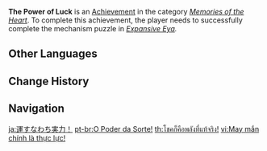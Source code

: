 {{Achievement Infobox
|title        = 
|id           = 84101
|order id     = 6011
|category     = Memories of the Heart
|description  = Activate the mechanisms and obtain the treasure without making any mistakes.
|requirements = Successfully complete the mechanism puzzle in ''[[Expansive Eya]].''
|primogems    = 5
|tracking     = 
|hidden       = 1
|quest        = Fantastic Voyage (Hangout Event)
|topic        = 
}}
'''The Power of Luck''' is an [[Achievement]] in the category ''[[Memories of the Heart]]''. To complete this achievement, the player needs to successfully complete the mechanism puzzle in ''[[Expansive Eya]].''
<!--
==Trivia==

==Video Guides==
{{EVT
|video1   = 
|caption1 = 
}}
-->
==Other Languages==
{{Other Languages
|en      = The Power of Luck
|zhs     = 运气即实力！
|zhs_rm  = Yùnqì jí Shílì!
|zht     = 運氣即實力！
|zht_rm  = Yùnqì jí Shílì!
|zh_tl   = Luck is Strength!
|ja      = 運即ち実力！
|ja_rm   = Un Sanawachi Jitsuryoku!
|ja_tl   = True Strength Namely Fortune!
|ko      = 운이 곧 실력!
|ko_rm   = Uni Got Sillyeok!
|ko_tl   = Luck is the Ability!
|es      = El poder de la buena suerte
|es_tl   = The Power of Luck
|fr      = La force de la chance !
|fr_tl   = The Power of Luck!
|ru      = Сила удачи!
|ru_tl   = The Power of Luck!
|th      = โชคก็คือพลังที่แท้จริง!
|th_rm   = 
|th_tl   = 
|vi      = May mắn chính là thực lực!
|vi_tl   = 
|de      = Die Macht des Glücks!
|de_tl   = The Power of Luck!
|id      = Kekuatan Keberuntungan
|id_tl   = The Power of Luck
|pt      = O Poder da Sorte!
|pt_tl   = 
|tr      = Şansın Gücü
|tr_tl   = 
|it      = Il potere della fortuna
|it_tl   = 
}}

==Change History==
{{Change History|1.4}}
<!--
==References==
{{Reflist}}
-->
==Navigation==
{{Achievement Navbox|Memories of the Heart}}

[[ja:運すなわち実力！]]
[[pt-br:O Poder da Sorte!]]
[[th:โชคก็คือพลังที่แท้จริง!]]
[[vi:May mắn chính là thực lực!]]